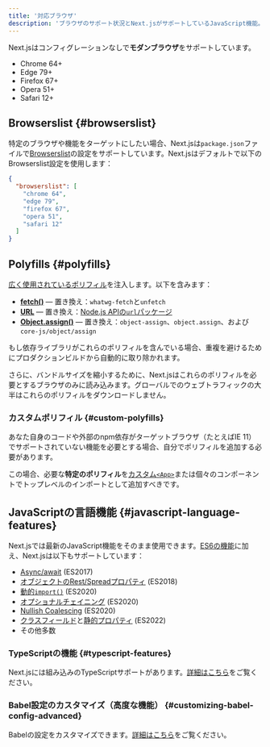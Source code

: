 ```yaml
---
title: '対応ブラウザ'
description: 'ブラウザのサポート状況とNext.jsがサポートしているJavaScript機能。'
---
```


Next.jsはコンフィグレーションなしで**モダンブラウザ**をサポートしています。

- Chrome 64+
- Edge 79+
- Firefox 67+
- Opera 51+
- Safari 12+

## Browserslist {#browserslist}

特定のブラウザや機能をターゲットにしたい場合、Next.jsは`package.json`ファイルで[Browserslist](https://browsersl.ist)の設定をサポートしています。Next.jsはデフォルトで以下のBrowserslist設定を使用します：

```json title="package.json"
{
  "browserslist": [
    "chrome 64",
    "edge 79",
    "firefox 67",
    "opera 51",
    "safari 12"
  ]
}
```

## Polyfills {#polyfills}

[広く使用されているポリフィル](https://github.com/vercel/next.js/blob/canary/packages/next-polyfill-nomodule/src/index.js)を注入します。以下を含みます：

- [**fetch()**](https://developer.mozilla.org/docs/Web/API/Fetch_API) — 置き換え：`whatwg-fetch`と`unfetch`
- [**URL**](https://developer.mozilla.org/docs/Web/API/URL) — 置き換え：[Node.js APIの`url`パッケージ](https://nodejs.org/api/url.html)
- [**Object.assign()**](https://developer.mozilla.org/docs/Web/JavaScript/Reference/Global_Objects/Object/assign) — 置き換え：`object-assign`、`object.assign`、および`core-js/object/assign`

もし依存ライブラリがこれらのポリフィルを含んでいる場合、重複を避けるためにプロダクションビルドから自動的に取り除かれます。

さらに、バンドルサイズを縮小するために、Next.jsはこれらのポリフィルを必要とするブラウザのみに読み込みます。グローバルでのウェブトラフィックの大半はこれらのポリフィルをダウンロードしません。

### カスタムポリフィル {#custom-polyfills}

あなた自身のコードや外部のnpm依存がターゲットブラウザ（たとえばIE 11）でサポートされていない機能を必要とする場合、自分でポリフィルを追加する必要があります。

この場合、必要な**特定のポリフィル**を[カスタム`<App>`](https://nextjs.org/docs/canary/pages/building-your-application/routing/custom-app)または個々のコンポーネントでトップレベルのインポートとして追加すべきです。

## JavaScriptの言語機能 {#javascript-language-features}

Next.jsでは最新のJavaScript機能をそのまま使用できます。[ES6の機能](https://github.com/lukehoban/es6features)に加え、Next.jsは以下もサポートしています：

- [Async/await](https://github.com/tc39/ecmascript-asyncawait) (ES2017)
- [オブジェクトのRest/Spreadプロパティ](https://github.com/tc39/proposal-object-rest-spread) (ES2018)
- [動的`import()`](https://github.com/tc39/proposal-dynamic-import) (ES2020)
- [オプショナルチェイニング](https://github.com/tc39/proposal-optional-chaining) (ES2020)
- [Nullish Coalescing](https://github.com/tc39/proposal-nullish-coalescing) (ES2020)
- [クラスフィールド](https://github.com/tc39/proposal-class-fields)と[静的プロパティ](https://github.com/tc39/proposal-static-class-features) (ES2022)
- その他多数

### TypeScriptの機能 {#typescript-features}

Next.jsには組み込みのTypeScriptサポートがあります。[詳細はこちら](https://nextjs.org/docs/canary/pages/api-reference/config/typescript)をご覧ください。

### Babel設定のカスタマイズ（高度な機能） {#customizing-babel-config-advanced}

Babelの設定をカスタマイズできます。[詳細はこちら](https://nextjs.org/docs/canary/pages/building-your-application/configuring/babel)をご覧ください。
